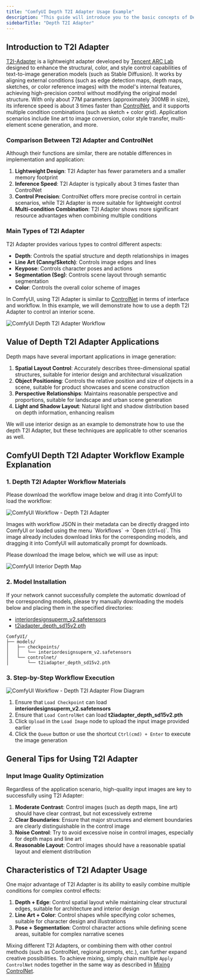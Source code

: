 ```yaml
---
title: "ComfyUI Depth T2I Adapter Usage Example"
description: "This guide will introduce you to the basic concepts of Depth T2I Adapter and demonstrate how to generate corresponding images in ComfyUI"
sidebarTitle: "Depth T2I Adapter"
---
```


## Introduction to T2I Adapter

[T2I-Adapter](https://huggingface.co/TencentARC/T2I-Adapter) is a lightweight adapter developed by [Tencent ARC Lab](https://github.com/TencentARC) designed to enhance the structural, color, and style control capabilities of text-to-image generation models (such as Stable Diffusion).
It works by aligning external conditions (such as edge detection maps, depth maps, sketches, or color reference images) with the model's internal features, achieving high-precision control without modifying the original model structure. With only about 77M parameters (approximately 300MB in size), its inference speed is about 3 times faster than [ControlNet](https://github.com/lllyasviel/ControlNet-v1-1-nightly), and it supports multiple condition combinations (such as sketch + color grid). Application scenarios include line art to image conversion, color style transfer, multi-element scene generation, and more.

### Comparison Between T2I Adapter and ControlNet

Although their functions are similar, there are notable differences in implementation and application:

1. **Lightweight Design**: T2I Adapter has fewer parameters and a smaller memory footprint
2. **Inference Speed**: T2I Adapter is typically about 3 times faster than ControlNet
3. **Control Precision**: ControlNet offers more precise control in certain scenarios, while T2I Adapter is more suitable for lightweight control
4. **Multi-condition Combination**: T2I Adapter shows more significant resource advantages when combining multiple conditions

### Main Types of T2I Adapter

T2I Adapter provides various types to control different aspects:

- **Depth**: Controls the spatial structure and depth relationships in images
- **Line Art (Canny/Sketch)**: Controls image edges and lines
- **Keypose**: Controls character poses and actions
- **Segmentation (Seg)**: Controls scene layout through semantic segmentation
- **Color**: Controls the overall color scheme of images

In ComfyUI, using T2I Adapter is similar to [ControlNet](/tutorials/controlnet/controlnet.mdx) in terms of interface and workflow. In this example, we will demonstrate how to use a depth T2I Adapter to control an interior scene.

![ComfyUI Depth T2I Adapter Workflow](https://raw.githubusercontent.com/Comfy-Org/example_workflows/main/controlnet/depth-t2i-adapter.png)

## Value of Depth T2I Adapter Applications

Depth maps have several important applications in image generation:

1. **Spatial Layout Control**: Accurately describes three-dimensional spatial structures, suitable for interior design and architectural visualization
2. **Object Positioning**: Controls the relative position and size of objects in a scene, suitable for product showcases and scene construction
3. **Perspective Relationships**: Maintains reasonable perspective and proportions, suitable for landscape and urban scene generation
4. **Light and Shadow Layout**: Natural light and shadow distribution based on depth information, enhancing realism

We will use interior design as an example to demonstrate how to use the depth T2I Adapter, but these techniques are applicable to other scenarios as well.

## ComfyUI Depth T2I Adapter Workflow Example Explanation

### 1. Depth T2I Adapter Workflow Materials

Please download the workflow image below and drag it into ComfyUI to load the workflow:

![ComfyUI Workflow - Depth T2I Adapter](https://raw.githubusercontent.com/Comfy-Org/example_workflows/main/controlnet/depth-t2i-adapter.png)

<Tip>
Images with workflow JSON in their metadata can be directly dragged into ComfyUI or loaded using the menu `Workflows` -> `Open (ctrl+o)`.
This image already includes download links for the corresponding models, and dragging it into ComfyUI will automatically prompt for downloads.
</Tip>

Please download the image below, which we will use as input:

![ComfyUI Interior Depth Map](https://raw.githubusercontent.com/Comfy-Org/example_workflows/main/controlnet/depth-t2i-adapter_input.png)

### 2. Model Installation

<Note>
If your network cannot successfully complete the automatic download of the corresponding models, please try manually downloading the models below and placing them in the specified directories:
</Note>

- [interiordesignsuperm_v2.safetensors](https://civitai.com/api/download/models/93152?type=Model&format=SafeTensor&size=full&fp=fp16)
- [t2iadapter_depth_sd15v2.pth](https://huggingface.co/TencentARC/T2I-Adapter/resolve/main/models/t2iadapter_depth_sd15v2.pth?download=true)

```
ComfyUI/
├── models/
│   ├── checkpoints/
│   │   └── interiordesignsuperm_v2.safetensors
│   └── controlnet/
│       └── t2iadapter_depth_sd15v2.pth
```

### 3. Step-by-Step Workflow Execution

![ComfyUI Workflow - Depth T2I Adapter Flow Diagram](/images/tutorial/controlnet/flow_diagram_depth_ti2_adapter.jpg)

1. Ensure that `Load Checkpoint` can load **interiordesignsuperm_v2.safetensors**
2. Ensure that `Load ControlNet` can load **t2iadapter_depth_sd15v2.pth**
3. Click `Upload` in the `Load Image` node to upload the input image provided earlier
4. Click the `Queue` button or use the shortcut `Ctrl(cmd) + Enter` to execute the image generation

## General Tips for Using T2I Adapter

### Input Image Quality Optimization

Regardless of the application scenario, high-quality input images are key to successfully using T2I Adapter:

1. **Moderate Contrast**: Control images (such as depth maps, line art) should have clear contrast, but not excessively extreme
2. **Clear Boundaries**: Ensure that major structures and element boundaries are clearly distinguishable in the control image
3. **Noise Control**: Try to avoid excessive noise in control images, especially for depth maps and line art
4. **Reasonable Layout**: Control images should have a reasonable spatial layout and element distribution

## Characteristics of T2I Adapter Usage

One major advantage of T2I Adapter is its ability to easily combine multiple conditions for complex control effects:

1. **Depth + Edge**: Control spatial layout while maintaining clear structural edges, suitable for architecture and interior design
2. **Line Art + Color**: Control shapes while specifying color schemes, suitable for character design and illustrations
3. **Pose + Segmentation**: Control character actions while defining scene areas, suitable for complex narrative scenes

Mixing different T2I Adapters, or combining them with other control methods (such as ControlNet, regional prompts, etc.), can further expand creative possibilities. To achieve mixing, simply chain multiple `Apply ControlNet` nodes together in the same way as described in [Mixing ControlNet](/tutorials/controlnet/mixing-controlnets.mdx).
